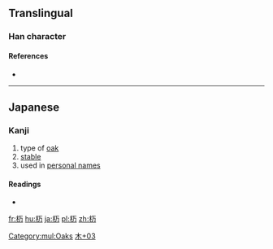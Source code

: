 ==Translingual==

===Han character===
{{Han char|rn=75|rad=木|as=03|sn=7|four=|canj=木一尸 (DMS)|ids=⿰[[木]][[万]]}}

====References====
* {{Han ref|kx=0513.011|dkj=14488|dj=0898.110|hdz=21159.031|uh=6764|ud=26468}}

----

==Japanese==

===Kanji===
{{ja-kanji|grade=|rs=木03}}

# type of [[oak]]
# [[stable]]
# used in [[personal name]]s

====Readings====
* {{ja-readings|on=|kun=[[とち]] (tochi)}}

[[Category:mul:Oaks]]
[[Category:Japanese-only CJKV Characters|木+03]]

[[fr:杤]]
[[hu:杤]]
[[ja:杤]]
[[pl:杤]]
[[zh:杤]]
